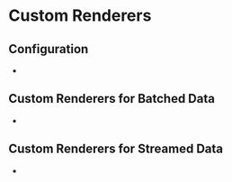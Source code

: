 # Custom Renderers

## Configuration

-

## Custom Renderers for Batched Data

-

## Custom Renderers for Streamed Data

-